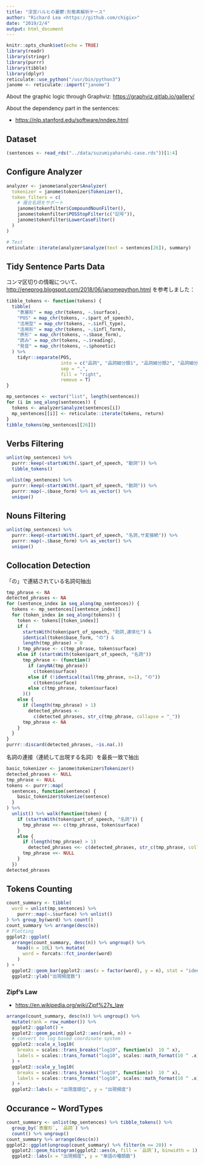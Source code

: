 ```yaml
---
title: "涼宮ハルヒの憂鬱:形態素解析ケース"
author: "Richard Lea <https://github.com/chigix>"
date: "2019/2/4"
output: html_document
---
```


```r
knitr::opts_chunk$set(echo = TRUE)
library(readr)
library(stringr)
library(purrr)
library(tibble)
library(dplyr)
reticulate::use_python("/usr/bin/python3")
janome <- reticulate::import("janome")
```

About the graphic logic through Graphviz:
<https://graphviz.gitlab.io/gallery/>

About the dependency part in the sentences:

* <https://nlp.stanford.edu/software/nndep.html>

## Dataset

```r
(sentences <- read_rds("../data/suzumiyaharuhi-case.rds"))[1:4]
```

## Configure Analyzer

```r
analyzer <- janome$analyzer$Analyzer(
  tokenizer = janome$tokenizer$Tokenizer(),
  token_filters = c(
    # 複合名詞をサポート
    janome$tokenfilter$CompoundNounFilter(),
    janome$tokenfilter$POSStopFilter(c("記号")),
    janome$tokenfilter$LowerCaseFilter()
  )
)

# Test
reticulate::iterate(analyzer$analyze(text = sentences[26]), summary)
```

## Tidy Sentence Parts Data

コンマ区切りの情報について、<http://eneprog.blogspot.com/2018/06/janomepython.html> を参考しました：
```r
tibble_tokens <- function(tokens) {
  tibble(
    "表層形" = map_chr(tokens, ~.$surface),
    "POS" = map_chr(tokens, ~.$part_of_speech),
    "活用型" = map_chr(tokens, ~.$infl_type),
    "活用形" = map_chr(tokens, ~.$infl_form),
    "原形" = map_chr(tokens, ~.$base_form),
    "読み" = map_chr(tokens, ~.$reading),
    "発音" = map_chr(tokens, ~.$phonetic)
  ) %>%
    tidyr::separate(POS, 
                    into = c("品詞", "品詞細分類1", "品詞細分類2", "品詞細分類3"),
                    sep = ",",
                    fill = "right",
                    remove = T)
}
```

```r
mp_sentences <- vector("list", length(sentences))
for (i in seq_along(sentences)) {
  tokens <- analyzer$analyze(sentences[i])
  mp_sentences[[i]] <- reticulate::iterate(tokens, return)
}
tibble_tokens(mp_sentences[[26]])
```

## Verbs Filtering

```r
unlist(mp_sentences) %>%
  purrr::keep(~startsWith(.$part_of_speech, "動詞")) %>%
  tibble_tokens()
```

```r
unlist(mp_sentences) %>%
  purrr::keep(~startsWith(.$part_of_speech, "動詞")) %>%
  purrr::map(~.$base_form) %>% as_vector() %>%
  unique()
```

## Nouns Filtering

```r
unlist(mp_sentences) %>%
  purrr::keep(~startsWith(.$part_of_speech, "名詞,サ変接続")) %>%
  purrr::map(~.$base_form) %>% as_vector() %>%
  unique()
```

## Collocation Detection

「の」で連結されている名詞句抽出

```r
tmp_phrase <- NA
detected_phrases <- NA
for (sentence_index in seq_along(mp_sentences)) {
  tokens <- mp_sentences[[sentence_index]]
  for (token_index in seq_along(tokens)) {
    token <- tokens[[token_index]]
    if (
      startsWith(token$part_of_speech, "助詞,連体化") &
      identical(token$base_form, "の") &
      length(tmp_phrase) > 0
    ) tmp_phrase <- c(tmp_phrase, token$surface)
    else if (startsWith(token$part_of_speech, "名詞"))
      tmp_phrase <- (function()
        if (anyNA(tmp_phrase))
          c(token$surface)
        else if (!identical(tail(tmp_phrase, n=1), "の"))
          c(token$surface)
        else c(tmp_phrase, token$surface)
      )()
    else {
      if (length(tmp_phrase) > 1)
        detected_phrases <- 
          c(detected_phrases, str_c(tmp_phrase, collapse = "_"))
      tmp_phrase <- NA
    }
  }
}
purrr::discard(detected_phrases, ~is.na(.))
```

名詞の連接（連続して出現する名詞）を最長一致で抽出

```r
basic_tokenizer <- janome$tokenizer$Tokenizer()
detected_phrases <- NULL
tmp_phrase <- NULL
tokens <- purrr::map(
  sentences, function(sentence) {
    basic_tokenizer$tokenize(sentence)
  }
) %>%
  unlist() %>% walk(function(token) {
    if (startsWith(token$part_of_speech, "名詞")) {
      tmp_phrase <<- c(tmp_phrase, token$surface)
    }
    else {
      if (length(tmp_phrase) > 1)
        detected_phrases <<- c(detected_phrases, str_c(tmp_phrase, collapse = "_"))
      tmp_phrase <<- NULL
    }
  })
detected_phrases
```

## Tokens Counting

```r
count_summary <- tibble(
  word = unlist(mp_sentences) %>%
    purrr::map(~.$surface) %>% unlist()
) %>% group_by(word) %>% count()
count_summary %>% arrange(desc(n))
# Plotting
ggplot2::ggplot(
  arrange(count_summary, desc(n)) %>% ungroup() %>% 
    head(n = 10L) %>% mutate(
      word = forcats::fct_inorder(word)
    )
) +
  ggplot2::geom_bar(ggplot2::aes(x = factor(word), y = n), stat = "identity") +
  ggplot2::ylab("出現頻度数")
```

### Zipf's Law

* <https://en.wikipedia.org/wiki/Zipf%27s_law>

```r
arrange(count_summary, desc(n)) %>% ungroup() %>%
  mutate(rank = row_number()) %>%
  ggplot2::ggplot() +
  ggplot2::geom_point(ggplot2::aes(rank, n)) +
  # convert to log based coordinate system
  ggplot2::scale_x_log10(
    breaks = scales::trans_breaks("log10", function(x)  10 ^ x),
    labels = scales::trans_format("log10", scales::math_format(10 ^ .x))
  ) +
  ggplot2::scale_y_log10(
    breaks = scales::trans_breaks("log10", function(x)  10 ^ x),
    labels = scales::trans_format("log10", scales::math_format(10 ^ .x))
  ) +
  ggplot2::labs(x = "出現度順位", y = "出現頻度")
```

## Occurance ~ WordTypes

```r
count_summary <- unlist(mp_sentences) %>% tibble_tokens() %>%
  group_by(`表層形`, `品詞`) %>%
  count() %>% ungroup()
count_summary %>% arrange(desc(n))
ggplot2::ggplot(ungroup(count_summary) %>% filter(n <= 20)) +
  ggplot2::geom_histogram(ggplot2::aes(n, fill = `品詞`), binwidth = 1) +
  ggplot2::labs(x = "出現頻度", y = "単語の種類数")
```
